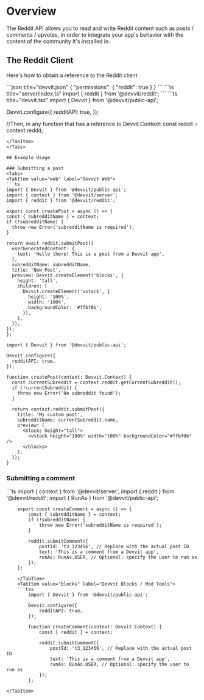 
# Overview

The Reddit API allows you to read and write Reddit content such as posts / comments / upvotes, in order to integrate your app's behavior with the content of the community it's installed in.

## The Reddit Client

Here's how to obtain a reference to the Reddit client

<Tabs>
  <TabItem value="web" label="Devvit Web">
  ```json title="devvit.json"
  {
    "permissions": {
      "reddit": true
    }
  }
  ```
  ```ts title="server/index.ts"
  import { reddit } from '@devvit/reddit';
  ```
  </TabItem>
  <TabItem value="blocks" label="Devvit Blocks / Mod Tools">
  ```ts title="devvit.tsx"
  import { Devvit } from '@devvit/public-api';
  
  Devvit.configure({
    redditAPI: true,
  });

  //Then, in any function that has a reference to Devvit.Context:
  const reddit = context.reddit;
  ```
  </TabItem>
</Tabs>

## Example Usage

### Submitting a post
<Tabs>
  <TabItem value="web" label="Devvit Web">
  ```ts
import { Devvit } from '@devvit/public-api';
import { context } from '@devvit/server';
import { reddit } from '@devvit/reddit';

export const createPost = async () => {
  const { subredditName } = context;
  if (!subredditName) {
    throw new Error('subredditName is required');
  }

  return await reddit.submitPost({
    userGeneratedContent: {
      text: 'Hello there! This is a post from a Devvit app',
    },
    subredditName: subredditName,
    title: 'New Post',
    preview: Devvit.createElement('blocks', {
      height: 'tall',
      children: [
        Devvit.createElement('vstack', {
          height: '100%',
          width: '100%',
          backgroundColor: '#ffbf0b',
        }),
      ],
    }),
  });
};
  ```
</TabItem>
  <TabItem value="blocks" label="Devvit Blocks / Mod Tools">

```tsx
import { Devvit } from '@devvit/public-api';

Devvit.configure({
  redditAPI: true,
});

function createPost(context: Devvit.Context) {
  const currentSubreddit = context.reddit.getCurrentSubreddit();
  if (!currentSubreddit) {
    throw new Error('No subreddit found');
  }

  return context.reddit.submitPost({
    title: 'My custom post',
    subredditName: currentSubreddit.name,
    preview: (
      <blocks height="tall">
        <vstack height="100%" width="100%" backgroundColor="#ffbf0b" />
      </blocks>
    ),
  });
}
```
</TabItem>
</Tabs>

### Submitting a comment

<Tabs>
    <TabItem value="web" label="Devvit Web">
    ```ts
        import { context } from '@devvit/server';
        import { reddit } from '@devvit/reddit';
        import { RunAs } from '@devvit/public-api';

        export const createComment = async () => {
            const { subredditName } = context;
            if (!subredditName) {
                throw new Error('subredditName is required');
            }

            reddit.submitComment({
                postId: 't3_123456', // Replace with the actual post ID
                text: 'This is a comment from a Devvit app',
                runAs: RunAs.USER, // Optional: specify the user to run as
            });
        };
```
    </TabItem>
    <TabItem value="blocks" label="Devvit Blocks / Mod Tools">
    ```tsx
        import { Devvit } from '@devvit/public-api';

        Devvit.configure({
            redditAPI: true,
        });

        function createComment(context: Devvit.Context) {
            const { reddit } = context;

            reddit.submitComment({
                postId: 't3_123456', // Replace with the actual post ID
                text: 'This is a comment from a Devvit app',
                runAs: RunAs.USER, // Optional: specify the user to run as
            });
        };
```
    </TabItem>
</Tabs>
